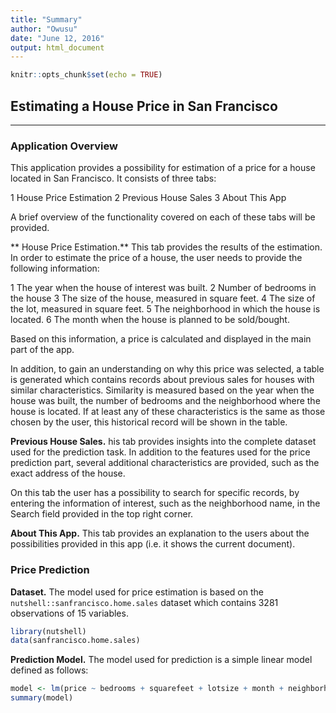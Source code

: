 ```yaml
---
title: "Summary"
author: "Owusu"
date: "June 12, 2016"
output: html_document
---
```


```r
knitr::opts_chunk$set(echo = TRUE)
```

## Estimating a House Price in San Francisco
***
### Application Overview
This application provides a possibility for estimation of a price for a house located in San Francisco. It consists of three tabs:

1 House Price Estimation
2 Previous House Sales
3 About This App

A brief overview of the functionality covered on each of these tabs will be provided.

** House Price Estimation.** This tab provides the results of the estimation. In order to estimate the price of a house, the user needs to provide the following information:

1 The year when the house of interest was built.
2 Number of bedrooms in the house
3 The size of the house, measured in square feet.
4 The size of the lot, measured in square feet.
5 The neighborhood in which the house is located.
6 The month when the house is planned to be sold/bought.

Based on this information, a price is calculated and displayed in the main part of the app.

In addition, to gain an understanding on why this price was selected, a table is generated which contains records about previous sales for houses with similar characteristics. Similarity is measured based on the year when the house was built, the number of bedrooms and the neighborhood where the house is located. If at least any of these characteristics is the same as those chosen by the user, this historical record will be shown in the table.

**Previous House Sales.** his tab provides insights into the complete dataset used for the prediction task. In addition to the features used for the price prediction part, several additional characteristics are provided, such as the exact address of the house.

On this tab the user has a possibility to search for specific records, by entering the information of interest, such as the neighborhood name, in the Search field provided in the top right corner.

**About This App.** This tab provides an explanation to the users about the possibilities provided in this app (i.e. it shows the current document).


### Price Prediction

**Dataset.** The model used for price estimation is based on the `nutshell::sanfrancisco.home.sales` dataset which contains 3281 observations of 15 variables. 

```r
library(nutshell)
data(sanfrancisco.home.sales)

```




**Prediction Model.** The model used for prediction is a simple linear model defined as follows:

```r
model <- lm(price ~ bedrooms + squarefeet + lotsize + month + neighborhood + year, data = sanfrancisco.home.sales)
summary(model)
```